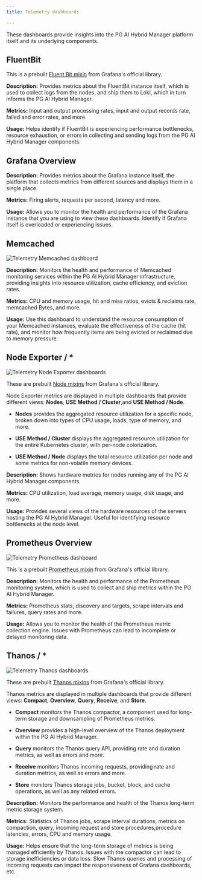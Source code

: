 ```yaml
---
title: Telemetry dashboards

---
```


These dashboards provide insights into the PG AI Hybrid Manager platform itself and its underlying components.

## FluentBit

This is a prebuilt [Fluent Bit mixin](https://docs.fluentbit.io/manual/administration/monitoring#grafana-dashboard-and-alerts) from Grafana's official library. 

**Description:** Provides metrics about the FluentBit instance itself, which is used to collect logs from the nodes, and ship them to Loki, which in turn informs the PG AI Hybrid Manager.

**Metrics:** Input and output processing rates, input and output records rate, failed and error rates, and more.

**Usage:** Helps identify if FluentBit is experiencing performance bottlenecks, resource exhaustion, or errors in collecting and sending logs from the PG AI Hybrid Manager components.

[no data]: #

## Grafana Overview

**Description:** Provides metrics about the Grafana instance itself, the platform that collects metrics from different sources and displays them in a single place.

**Metrics:** Firing alerts, requests per second, latency and more.

**Usage:** Allows you to monitor the health and performance of the Grafana instance that you are using to view these dashboards. Identify if Grafana itself is overloaded or experiencing issues.

## Memcached

![Telemetry Memcached dashboard](../../../../images/telemetry_memcached_dashboard.png)

**Description:** Monitors the health and performance of Memcached monitoring services within the PG AI Hybrid Manager infrastructure, providing insights into resource utilization, cache efficiency, and eviction rates. 

**Metrics:** CPU and memory usage, hit and miss ratios, evicts & reclaims rate, memcached Bytes, and more.

**Usage:** Use this dashboard to understand the resource consumption of your Memcached instances, evaluate the effectiveness of the cache (hit rate), and monitor how frequently items are being evicted or reclaimed due to memory pressure.

## Node Exporter / \*

![Telemetry Node Exporter dashboards](../../../../images/telemetry_node_dashboard.png)

These are prebuilt [Node mixins](https://github.com/prometheus/node_exporter/blob/master/docs/node-mixin/README.md) from Grafana's official library.

Node Exporter metrics are displayed in multiple dashboards that provide different views: **Nodes**, **USE Method / Cluster**,and **USE Method / Node**. 

-   **Nodes** provides the aggregated resource utilization for a specific node, broken down into types of CPU usage, loads, type of memory, and more.

-   **USE Method / Cluster** displays the aggregated resource utilization for the entire Kubernetes cluster, with per-node colorization.

-   **USE Method / Node** displays the total resource utilization per node and some metrics for non-volatile memory devices. 

**Description:** Shows hardware metrics for nodes running any of the PG AI Hybrid Manager components.

**Metrics:** CPU utilization, load average, memory usage, disk usage, and more.

**Usage:** Provides several views of the hardware resources of the servers hosting the PG AI Hybrid Manager. Useful for identifying resource bottlenecks at the node level.

## Prometheus Overview

![Telemetry Prometheus dashboard](../../../../images/telemetry_prometheus_dashboard.png)

This is a prebuilt [Prometheus mixin](https://github.com/prometheus/prometheus/tree/main/documentation/prometheus-mixin) from Grafana's official library.

**Description:** Monitors the health and performance of the Prometheus monitoring system,  which is used to collect and ship metrics within the PG AI Hybrid Manager.

**Metrics:** Prometheus stats, discovery and targets, scrape intervals and failures, query rates and more.

**Usage:** Allows you to monitor the health of the Prometheus metric collection engine. Issues with Prometheus can lead to incomplete or delayed monitoring data.

## Thanos / \*

![Telemetry Thanos dashboards](../../../../images/telemetry_thanos_dashboard.png)

These are prebuilt [Thanos mixins](https://github.com/thanos-io/thanos/blob/main/mixin/README.md) from Grafana's official library.

Thanos metrics are displayed in multiple dashboards that provide different views: **Compact**, **Overview**, **Query**, **Receive**, and **Store**.

-   **Compact** monitors the Thanos compactor, a component used for long-term storage and downsampling of Prometheus metrics. 

-   **Overview** provides a high-level overview of the Thanos deployment within the PG AI Hybrid Manager.

-   **Query** monitors the Thanos query API, providing rate and duration metrics, as well as errors and more.

-   **Receive** monitors Thanos incoming requests, providing rate and duration metrics, as well as errors and more.

-   **Store** monitors Thanos storage jobs, bucket, block, and cache operations, as well as any related errors.

**Description:** Monitors the performance and health of the Thanos long-term metric storage system.

**Metrics:** Statistics of Thanos jobs, scrape interval durations, metrics on compaction, query, incoming request and store procedures,procedure latencies, errors, CPU and memory usage.

**Usage:** Helps ensure that the long-term storage of metrics is being managed efficiently by Thanos. Issues with the compactor can lead to storage inefficiencies or data loss. Slow Thanos queries and processing of incoming requests can impact the responsiveness of Grafana dashboards, etc.
